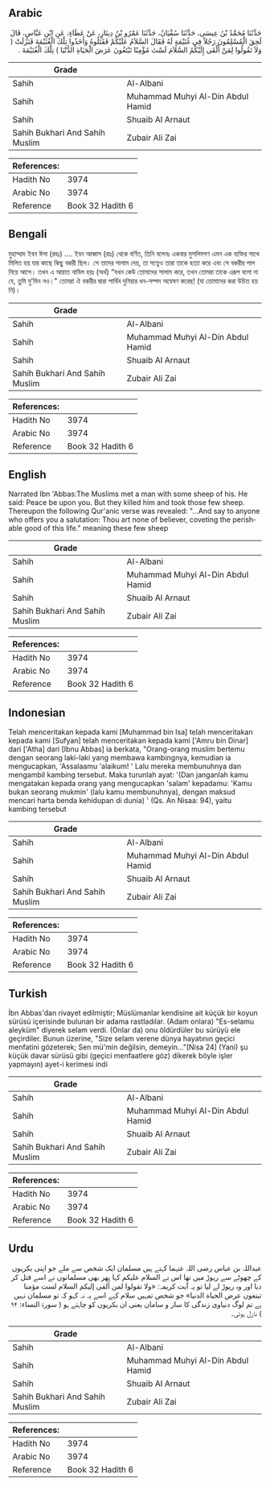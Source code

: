 ## Arabic


<div dir="rtl" lang="ar" style={{fontSize:'larger',backgroundColor:'#f8f9fa',padding:20}}>
حَدَّثَنَا مُحَمَّدُ بْنُ عِيسَى، حَدَّثَنَا سُفْيَانُ، حَدَّثَنَا عَمْرُو بْنُ دِينَارٍ، عَنْ عَطَاءٍ، عَنِ ابْنِ عَبَّاسٍ، قَالَ لَحِقَ الْمُسْلِمُونَ رَجُلاً فِي غُنَيْمَةٍ لَهُ فَقَالَ السَّلاَمُ عَلَيْكُمْ فَقَتَلُوهُ وَأَخَذُوا تِلْكَ الْغُنَيْمَةَ فَنَزَلَتْ ‏(‏ وَلاَ تَقُولُوا لِمَنْ أَلْقَى إِلَيْكُمُ السَّلاَمَ لَسْتَ مُؤْمِنًا تَبْتَغُونَ عَرَضَ الْحَيَاةِ الدُّنْيَا ‏)‏ تِلْكَ الْغُنَيْمَةَ ‏.‏
</div>
<div style={{backgroundColor:'#f8f9fa',padding:20, marginBottom: 10}}><table> <thead> <tr> <th>Grade</th> <th></th> </tr> </thead> <tbody> <tr><td>Sahih</td><td>Al-Albani</td></tr><tr><td>Sahih</td><td>Muhammad Muhyi Al-Din Abdul Hamid</td></tr><tr><td>Sahih</td><td>Shuaib Al Arnaut</td></tr><tr><td>Sahih Bukhari And Sahih Muslim</td><td>Zubair Ali Zai</td></tr></tbody></table><table> <thead> <tr> <th>References:</th> <th></th> </tr> </thead> <tbody><tr><td>Hadith No</td><td>3974</td></tr><tr><td>Arabic No</td><td>3974</td></tr><tr><td>Reference</td><td>Book 32 Hadith 6</td></tr></tbody></table></div>

## Bengali


<div dir="ltr" lang="bn" style={{fontSize:'larger',backgroundColor:'#f8f9fa',padding:20}}>
মুহাম্মাদ ইবন ঈসা (রহঃ) .... ইবন আব্বাস (রাঃ) থেকে বর্ণিত, তিনি বলেনঃ একবার মুসলিমগণ এমন এক ব্যক্তির সাথে মিলিত হয় যার কাছে কিছু বকরী ছিল। সে তাদের সালাম দেয়, তা সত্ত্বেও তারা তাকে হত্যা করে এবং সে বকরীর পাল নিয়ে আসে। তখন এ আয়াত নাযিল হয়ঃ (অর্থ) “যখন কেউ তোমাদের সালাম করে, তখন তোমরা তাকে এরূপ বলো না যে, তুমি মু’মিন নও।" তোমরা ঐ বকরীর দ্বারা পার্থিব দুনিয়ার ধন-সম্পদ অন্বেষণ করেছ! (যা তোমাদের করা উচিত হয় নি)।
</div>
<div style={{backgroundColor:'#f8f9fa',padding:20, marginBottom: 10}}><table> <thead> <tr> <th>Grade</th> <th></th> </tr> </thead> <tbody> <tr><td>Sahih</td><td>Al-Albani</td></tr><tr><td>Sahih</td><td>Muhammad Muhyi Al-Din Abdul Hamid</td></tr><tr><td>Sahih</td><td>Shuaib Al Arnaut</td></tr><tr><td>Sahih Bukhari And Sahih Muslim</td><td>Zubair Ali Zai</td></tr></tbody></table><table> <thead> <tr> <th>References:</th> <th></th> </tr> </thead> <tbody><tr><td>Hadith No</td><td>3974</td></tr><tr><td>Arabic No</td><td>3974</td></tr><tr><td>Reference</td><td>Book 32 Hadith 6</td></tr></tbody></table></div>

## English


<div dir="ltr" lang="en" style={{fontSize:'larger',backgroundColor:'#f8f9fa',padding:20}}>
Narrated Ibn 'Abbas:The Muslims met a man with some sheep of his. He said: Peace be upon you. But they killed him and took those few sheep. Thereupon the following Qur'anic verse was revealed: "...And say to anyone who offers you a salutation: Thou art none of believer, coveting the perishable good of this life." meaning these few sheep
</div>
<div style={{backgroundColor:'#f8f9fa',padding:20, marginBottom: 10}}><table> <thead> <tr> <th>Grade</th> <th></th> </tr> </thead> <tbody> <tr><td>Sahih</td><td>Al-Albani</td></tr><tr><td>Sahih</td><td>Muhammad Muhyi Al-Din Abdul Hamid</td></tr><tr><td>Sahih</td><td>Shuaib Al Arnaut</td></tr><tr><td>Sahih Bukhari And Sahih Muslim</td><td>Zubair Ali Zai</td></tr></tbody></table><table> <thead> <tr> <th>References:</th> <th></th> </tr> </thead> <tbody><tr><td>Hadith No</td><td>3974</td></tr><tr><td>Arabic No</td><td>3974</td></tr><tr><td>Reference</td><td>Book 32 Hadith 6</td></tr></tbody></table></div>

## Indonesian


<div dir="ltr" lang="id" style={{fontSize:'larger',backgroundColor:'#f8f9fa',padding:20}}>
Telah menceritakan kepada kami [Muhammad bin Isa] telah menceritakan kepada kami [Sufyan] telah menceritakan kepada kami ['Amru bin Dinar] dari ['Atha] dari [Ibnu Abbas] ia berkata, "Orang-orang muslim bertemu dengan seorang laki-laki yang membawa kambingnya, kemudian ia mengucapkan, 'Assalaamu 'alaikum! ' Lalu mereka membunuhnya dan mengambil kambing tersebut. Maka turunlah ayat: '(Dan janganlah kamu mengatakan kepada orang yang mengucapkan 'salam' kepadamu: 'Kamu bukan seorang mukmin' (lalu kamu membunuhnya), dengan maksud mencari harta benda kehidupan di dunia) ' (Qs. An Nisaa: 94), yaitu kambing tersebut
</div>
<div style={{backgroundColor:'#f8f9fa',padding:20, marginBottom: 10}}><table> <thead> <tr> <th>Grade</th> <th></th> </tr> </thead> <tbody> <tr><td>Sahih</td><td>Al-Albani</td></tr><tr><td>Sahih</td><td>Muhammad Muhyi Al-Din Abdul Hamid</td></tr><tr><td>Sahih</td><td>Shuaib Al Arnaut</td></tr><tr><td>Sahih Bukhari And Sahih Muslim</td><td>Zubair Ali Zai</td></tr></tbody></table><table> <thead> <tr> <th>References:</th> <th></th> </tr> </thead> <tbody><tr><td>Hadith No</td><td>3974</td></tr><tr><td>Arabic No</td><td>3974</td></tr><tr><td>Reference</td><td>Book 32 Hadith 6</td></tr></tbody></table></div>

## Turkish


<div dir="ltr" lang="tr" style={{fontSize:'larger',backgroundColor:'#f8f9fa',padding:20}}>
İbn Abbas'dan rivayet edilmiştir; Müslümanlar kendisine ait küçük bir koyun sürüsü içerisinde bulunan bir adama rastladılar. (Adam onlara) "Es-selamu aleyküm" diyerek selam verdi. (Onlar da) onu öldürdüler bu sürüyü ele geçirdiler. Bunun üzerine, "Size selam verene dünya hayatının geçici menfatini gözeterek; Sen mü'min değilsin, demeyin..."[Nisa 24] (Yani) şu küçük davar sürüsü gibi (geçici menfaatlere göz) dikerek böyle işler yapmayın) ayet-i kerimesi indi
</div>
<div style={{backgroundColor:'#f8f9fa',padding:20, marginBottom: 10}}><table> <thead> <tr> <th>Grade</th> <th></th> </tr> </thead> <tbody> <tr><td>Sahih</td><td>Al-Albani</td></tr><tr><td>Sahih</td><td>Muhammad Muhyi Al-Din Abdul Hamid</td></tr><tr><td>Sahih</td><td>Shuaib Al Arnaut</td></tr><tr><td>Sahih Bukhari And Sahih Muslim</td><td>Zubair Ali Zai</td></tr></tbody></table><table> <thead> <tr> <th>References:</th> <th></th> </tr> </thead> <tbody><tr><td>Hadith No</td><td>3974</td></tr><tr><td>Arabic No</td><td>3974</td></tr><tr><td>Reference</td><td>Book 32 Hadith 6</td></tr></tbody></table></div>

## Urdu


<div dir="rtl" lang="ur" style={{fontSize:'larger',backgroundColor:'#f8f9fa',padding:20}}>
عبداللہ بن عباس رضی اللہ عنہما کہتے ہیں مسلمان ایک شخص سے ملے جو اپنی بکریوں کے چھوٹے سے ریوڑ میں تھا اس نے السلام علیکم کہا پھر بھی مسلمانوں نے اسے قتل کر دیا اور وہ ریوڑ لے لیا تو یہ آیت کریمہ: «ولا تقولوا لمن ألقى إليكم السلام لست مؤمنا تبتغون عرض الحياة الدنيا» جو شخص تمہیں سلام کہے اسے یہ نہ کہو کہ تو مسلمان نہیں ہے تم لوگ دنیاوی زندگی کا ساز و سامان یعنی ان بکریوں کو چاہتے ہو ( سورۃ النساء: ۹۴ ) نازل ہوئی۔
</div>
<div style={{backgroundColor:'#f8f9fa',padding:20, marginBottom: 10}}><table> <thead> <tr> <th>Grade</th> <th></th> </tr> </thead> <tbody> <tr><td>Sahih</td><td>Al-Albani</td></tr><tr><td>Sahih</td><td>Muhammad Muhyi Al-Din Abdul Hamid</td></tr><tr><td>Sahih</td><td>Shuaib Al Arnaut</td></tr><tr><td>Sahih Bukhari And Sahih Muslim</td><td>Zubair Ali Zai</td></tr></tbody></table><table> <thead> <tr> <th>References:</th> <th></th> </tr> </thead> <tbody><tr><td>Hadith No</td><td>3974</td></tr><tr><td>Arabic No</td><td>3974</td></tr><tr><td>Reference</td><td>Book 32 Hadith 6</td></tr></tbody></table></div>